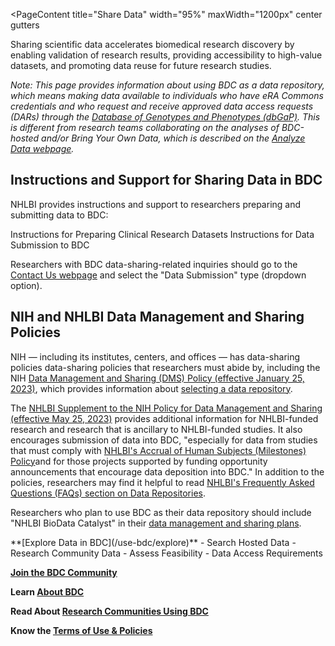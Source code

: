 
<PageContent 
  title="Share Data"
  width="95%" maxWidth="1200px" center gutters
>

Sharing scientific data accelerates biomedical research discovery by enabling validation of research results, providing accessibility to high-value datasets, and promoting data reuse for future research studies. 

_Note: This page provides information about using BDC as a data repository, which means making data available to individuals who have eRA Commons credentials and who request and receive approved data access requests (DARs) through the [Database of Genotypes and Phenotypes (dbGaP)](https://www.ncbi.nlm.nih.gov/gap/). This is different from research teams collaborating on the analyses of BDC-hosted and/or Bring Your Own Data, which is described on the [Analyze Data webpage](/use-bdc/analyze-data)._

## Instructions and Support for Sharing Data in BDC

NHLBI provides instructions and support to researchers preparing and submitting data to BDC:

<ButtonContainer>
  <ButtonLink href="https://www.nhlbi.nih.gov/grants-and-training/policies-and-guidelines/guidelines-for-preparing-clinical-study-data-sets-for-submission-to-the-nhlbi-data-repository" id="data-preparation">
    Instructions for Preparing Clinical Research Datasets
  </ButtonLink>
  <ButtonLink href="https://bdcatalyst.gitbook.io/biodata-catalyst-documentation/data-management/data-submission-instructions" id="data-submission">
    Instructions for Data Submission to BDC
  </ButtonLink>
</ButtonContainer>

Researchers with BDC data-sharing-related inquiries should go to the [Contact Us webpage](/help-and-support/contact-us) and select the "Data Submission" type (dropdown option).

## NIH and NHLBI Data Management and Sharing Policies

NIH &mdash; including its institutes, centers, and offices &mdash; has data-sharing policies data-sharing policies that researchers must abide by, including the NIH [Data Management and Sharing (DMS) Policy (effective January 25, 2023)](https://sharing.nih.gov/data-management-and-sharing-policy/about-data-management-and-sharing-policies/data-management-and-sharing-policy-overview#after), which provides information about [selecting a data repository](https://sharing.nih.gov/data-management-and-sharing-policy/sharing-scientific-data/selecting-a-data-repository). 

The [NHLBI Supplement to the NIH Policy for Data Management and Sharing (effective May 25, 2023)](https://www.nhlbi.nih.gov/grants-and-training/policies-and-guidelines/nhlbi-policy-for-data-sharing) provides additional information for NHLBI-funded research and research that is ancillary to NHLBI-funded studies. It also encourages submission of data into BDC, "especially for data from studies that must comply with [NHLBI's Accrual of Human Subjects (Milestones) Policy](https://www.nhlbi.nih.gov/grants-and-training/policies-and-guidelines/accrual-of-human-subjects-milestones-policy)and for those projects supported by funding opportunity announcements that encourage data deposition into BDC." In addition to the policies, researchers may find it helpful to read [NHLBI's Frequently Asked Questions (FAQs) section on Data Repositories](https://www.nhlbi.nih.gov/grants-and-training/data-sharing-policy-faq-data-repositories).

Researchers who plan to use BDC as their data repository should include "NHLBI BioData Catalyst" in their [data management and sharing plans](https://sharing.nih.gov/data-management-and-sharing-policy/planning-and-budgeting-for-data-management-and-sharing/writing-a-data-management-and-sharing-plan#after).


<NextStepsCard>
  **[Explore Data in BDC](/use-bdc/explore)**
  - Search Hosted Data
  - Research Community Data
  - Assess Feasibility
  - Data Access Requirements

  **[Join the BDC Community](/join-bdc)**

  **Learn [About BDC](/about/overview)**

  **Read About [Research Communities Using BDC](/about/research-communities)**

  **Know the [Terms of Use & Policies](/user-resources/terms-of-use)**
</NextStepsCard>

</PageContent>